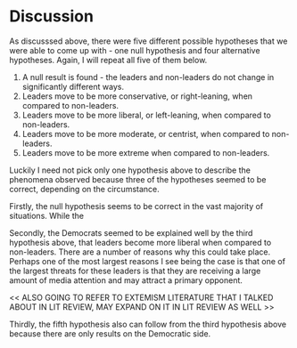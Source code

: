 # Discussion


As discusssed above, there were five different possible hypotheses that we were able to come up with - one null hypothesis and four alternative hypotheses. Again, I will repeat all five of them below.

  1. A null result is found - the leaders and non-leaders do not change in significantly different ways.
  2. Leaders move to be more conservative, or right-leaning, when compared to non-leaders.
  3. Leaders move to be more liberal, or left-leaning, when compared to non-leaders.
  4. Leaders move to be more moderate, or centrist, when compared to non-leaders.
  5. Leaders move to be more extreme when compared to non-leaders.
  
Luckily I need not pick only one hypothesis above to describe the phenomena observed because three of the hypotheses seemed to be correct, depending on the circumstance.

Firstly, the null hypothesis seems to be correct in the vast majority of situations. While the 


Secondly, the Democrats seemed to be explained well by the third hypothesis above, that leaders become more liberal when compared to non-leaders. There are a number of reasons why this could take place. Perhaps one of the most largest reasons I see being the case is that one of the largest threats for these leaders is that they are receiving a large amount of media attention and may attract a primary opponent.

<< ALSO GOING TO REFER TO EXTEMISM LITERATURE THAT I TALKED ABOUT IN LIT REVIEW, MAY EXPAND ON IT IN LIT REVIEW AS WELL >>

Thirdly, the fifth hypothesis also can follow from the third hypothesis above because there are only results on the Democratic side.




